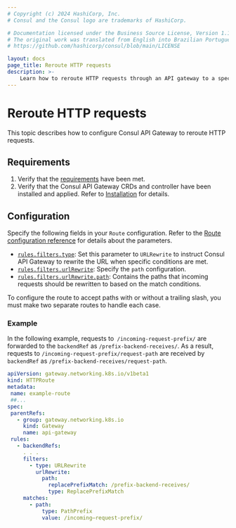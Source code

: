 ```yaml
---
# Copyright (c) 2024 HashiCorp, Inc.
# Consul and the Consul logo are trademarks of HashiCorp.

# Documentation licensed under the Business Source License, Version 1.1.
# The original work was translated from English into Brazilian Portuguese.
# https://github.com/hashicorp/consul/blob/main/LICENSE

layout: docs
page_title: Reroute HTTP requests
description: >-
    Learn how to reroute HTTP requests through an API gateway to a specific path in Kubernetes.
---
```


# Reroute HTTP requests

This topic describes how to configure Consul API Gateway to reroute HTTP requests.

## Requirements

1. Verify that the [requirements](/consul/docs/north-south/api-gateway/k8s/tech-specs) have been met.
1. Verify that the Consul API Gateway CRDs and controller have been installed and applied. Refer to [Installation](/consul/docs/north-south/api-gateway/k8s/enable) for details.

## Configuration

Specify the following fields in your `Route` configuration. Refer to the [Route configuration reference](/consul/docs/reference/k8s/api-gateway/routes) for details about the parameters.

- [`rules.filters.type`](/consul/docs/connect/gateways/api-gateway/configuration/routes#rules-filters-type): Set this parameter to `URLRewrite` to instruct Consul API Gateway to rewrite the URL when specific conditions are met.
- [`rules.filters.urlRewrite`](/consul/docs/connect/gateways/api-gateway/configuration/routes#rules-filters-urlrewrite): Specify the `path` configuration.
- [`rules.filters.urlRewrite.path`](/consul/docs/connect/gateways/api-gateway/configuration/routes#rules-filters-urlrewrite-path): Contains the paths that incoming requests should be rewritten to based on the match conditions.

To configure the route to accept paths with or without a trailing slash, you must make two separate routes to handle each case.

### Example

In the following example, requests to` /incoming-request-prefix/` are forwarded to the `backendRef` as `/prefix-backend-receives/`. As a result, requests to `/incoming-request-prefix/request-path` are received by `backendRef` as `/prefix-backend-receives/request-path`.

<CodeBlockConfig filename="route.yaml">

```yaml hideClipboard
apiVersion: gateway.networking.k8s.io/v1beta1
kind: HTTPRoute
metadata:
 name: example-route
 ##...
spec:
 parentRefs:
   - group: gateway.networking.k8s.io
     kind: Gateway
     name: api-gateway
 rules:
   - backendRefs:
     . . .
     filters:
       - type: URLRewrite
         urlRewrite:
           path:
             replacePrefixMatch: /prefix-backend-receives/
             type: ReplacePrefixMatch
     matches:
       - path:
           type: PathPrefix
           value: /incoming–request-prefix/
```
</CodeBlockConfig>

